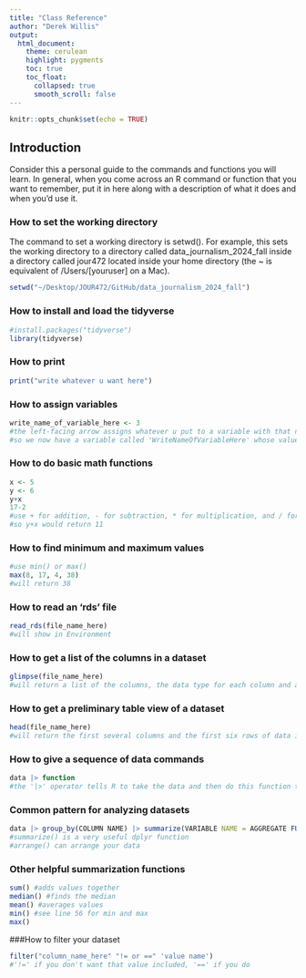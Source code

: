 ```yaml
---
title: "Class Reference"
author: "Derek Willis"
output:
  html_document:
    theme: cerulean
    highlight: pygments
    toc: true
    toc_float:
      collapsed: true
      smooth_scroll: false
---
```


```r
knitr::opts_chunk$set(echo = TRUE)
```

## Introduction

Consider this a personal guide to the commands and functions you will learn. In general, when you come across an R command or function that you want to remember, put it in here along with a description of what it does and when you'd use it.

### How to set the working directory
The command to set a working directory is setwd(). For example, this sets the working directory to a directory called data_journalism_2024_fall inside a directory called jour472 located inside your home directory (the ~ is equivalent of /Users/[youruser] on a Mac).
```r
setwd("~/Desktop/JOUR472/GitHub/data_journalism_2024_fall")
```

### How to install and load the tidyverse
```r
#install.packages("tidyverse")
library(tidyverse)
```

### How to print
```r
print("write whatever u want here")
```

### How to assign variables
```r
write_name_of_variable_here <- 3
#the left-facing arrow assigns whatever u put to a variable with that name
#so we now have a variable called 'WriteNameOfVariableHere' whose value is 3
```

### How to do basic math functions
```r
x <- 5
y <- 6
y+x
17-2
#use + for addition, - for subtraction, * for multiplication, and / for division
#so y+x would return 11
```

### How to find minimum and maximum values
```r
#use min() or max()
max(8, 17, 4, 38)
#will return 38
```

### How to read an 'rds' file
```r
read_rds(file_name_here)
#will show in Environment
```

### How to get a list of the columns in a dataset
```r
glimpse(file_name_here)
#will return a list of the columns, the data type for each column and and the first few values for each column
```

### How to get a preliminary table view of a dataset
```r
head(file_name_here)
#will return the first several columns and the first six rows of data in table orientation
```

### How to give a sequence of data commands
```r
data |> function
#the '|>' operator tells R to take the data and then do this function to it
```

### Common pattern for analyzing datasets
```r
data |> group_by(COLUMN NAME) |> summarize(VARIABLE NAME = AGGREGATE FUNCTION(COLUMN NAME))
#summarize() is a very useful dplyr function
#arrange() can arrange your data
```

### Other helpful summarization functions
```r
sum() #adds values together
median() #finds the median
mean() #averages values
min() #see line 56 for min and max
max()
```

###How to filter your dataset
```r
filter("column_name_here" "!= or ==" 'value name')
#'!=' if you don't want that value included, '==' if you do
```
